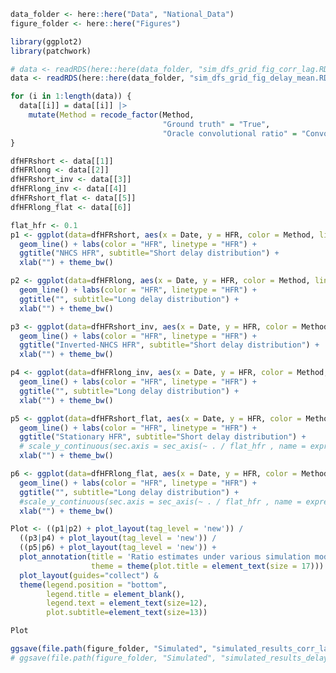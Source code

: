 ```r
data_folder <- here::here("Data", "National_Data")
figure_folder <- here::here("Figures")

library(ggplot2)
library(patchwork)

```


```r
# data <- readRDS(here::here(data_folder, "sim_dfs_grid_fig_corr_lag.RData"))
data <- readRDS(here::here(data_folder, "sim_dfs_grid_fig_delay_mean.RData"))

for (i in 1:length(data)) {
  data[[i]] = data[[i]] |> 
    mutate(Method = recode_factor(Method,
                                  "Ground truth" = "True", 
                                  "Oracle convolutional ratio" = "Convolutional ratio"))
}

dfHFRshort <- data[[1]]
dfHFRlong <- data[[2]]
dfHFRshort_inv <- data[[3]]
dfHFRlong_inv <- data[[4]]
dfHFRshort_flat <- data[[5]]
dfHFRlong_flat <- data[[6]]
```


```r
flat_hfr <- 0.1
p1 <- ggplot(data=dfHFRshort, aes(x = Date, y = HFR, color = Method, linetype=Method)) + 
  geom_line() + labs(color = "HFR", linetype = "HFR") + 
  ggtitle("NHCS HFR", subtitle="Short delay distribution") +
  xlab("") + theme_bw()

p2 <- ggplot(data=dfHFRlong, aes(x = Date, y = HFR, color = Method, linetype=Method)) + 
  geom_line() + labs(color = "HFR", linetype = "HFR") + 
  ggtitle("", subtitle="Long delay distribution") +
  xlab("") + theme_bw()

p3 <- ggplot(data=dfHFRshort_inv, aes(x = Date, y = HFR, color = Method, linetype=Method)) + 
  geom_line() + labs(color = "HFR", linetype = "HFR") + 
  ggtitle("Inverted-NHCS HFR", subtitle="Short delay distribution") +
  xlab("") + theme_bw()

p4 <- ggplot(data=dfHFRlong_inv, aes(x = Date, y = HFR, color = Method, linetype=Method)) + 
  geom_line() + labs(color = "HFR", linetype = "HFR") + 
  ggtitle("", subtitle="Long delay distribution") +
  xlab("") + theme_bw() 

p5 <- ggplot(data=dfHFRshort_flat, aes(x = Date, y = HFR, color = Method, linetype=Method)) + 
  geom_line() + labs(color = "HFR", linetype = "HFR") + 
  ggtitle("Stationary HFR", subtitle="Short delay distribution") +
  # scale_y_continuous(sec.axis = sec_axis(~ . / flat_hfr , name = expression("A"^gamma))) +
  xlab("") + theme_bw()

p6 <- ggplot(data=dfHFRlong_flat, aes(x = Date, y = HFR, color = Method, linetype=Method)) + 
  geom_line() + labs(color = "HFR", linetype = "HFR") + 
  ggtitle("", subtitle="Long delay distribution") +
  #scale_y_continuous(sec.axis = sec_axis(~ . / flat_hfr , name = expression("A"^gamma))) +
  xlab("") + theme_bw() 

Plot <- ((p1|p2) + plot_layout(tag_level = 'new')) / 
  ((p3|p4) + plot_layout(tag_level = 'new')) / 
  ((p5|p6) + plot_layout(tag_level = 'new')) +
  plot_annotation(title = 'Ratio estimates under various simulation models', 
                  theme = theme(plot.title = element_text(size = 17))) +
  plot_layout(guides="collect") & 
  theme(legend.position = "bottom",
        legend.title = element_blank(),
        legend.text = element_text(size=12),
        plot.subtitle=element_text(size=13))

Plot
```


```r
ggsave(file.path(figure_folder, "Simulated", "simulated_results_corr_lag.pdf"), plot = Plot, device = "pdf", width = 9, height = 8.5)
# ggsave(file.path(figure_folder, "Simulated", "simulated_results_delay_mean.pdf"), plot = Plot, device = "pdf", width = 9, height = 8.5)
```
